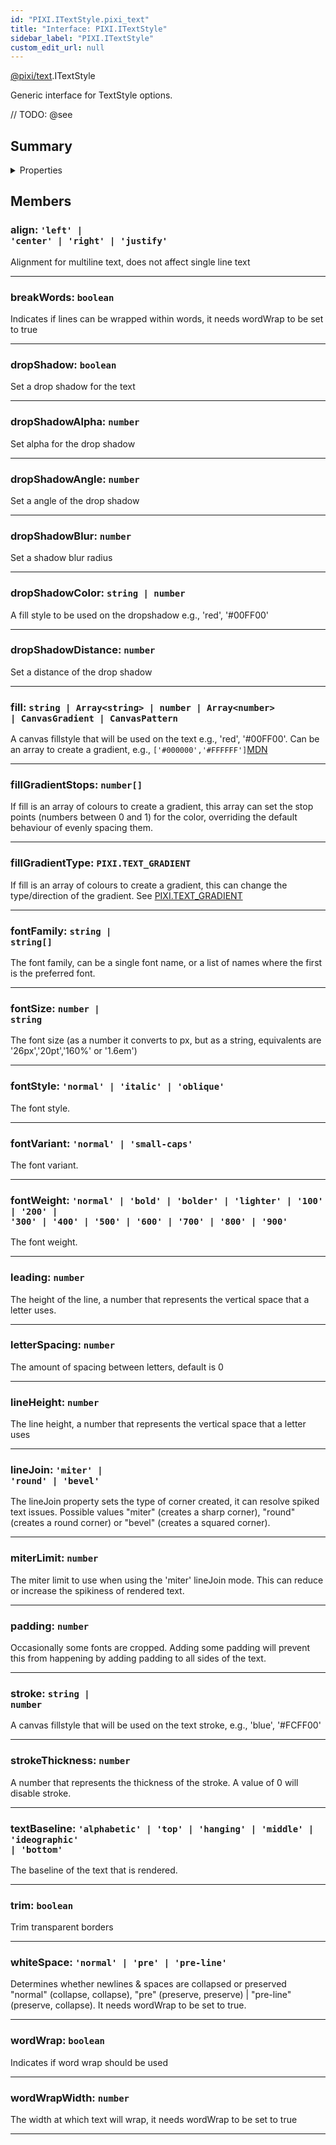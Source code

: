 ```yaml
---
id: "PIXI.ITextStyle.pixi_text"
title: "Interface: PIXI.ITextStyle"
sidebar_label: "PIXI.ITextStyle"
custom_edit_url: null
---
```


[@pixi/text](../modules/pixi_text).ITextStyle


Generic interface for TextStyle options.



// TODO: @see

        

## Summary

<details><summary>Properties</summary>
<p>

| Name               | Type                                                                                                                                                                                      | Description                                                                                                                                                                                                                                |
| ------------------ | ----------------------------------------------------------------------------------------------------------------------------------------------------------------------------------------- | ------------------------------------------------------------------------------------------------------------------------------------------------------------------------------------------------------------------------------------------ |
| align              | <code>'left' &#124; 'center' &#124; 'right' &#124; 'justify'</code>                                                                                                                       | Alignment for multiline text, does not affect single line text                                                                                                                                                                             |
| breakWords         | <code>boolean</code>                                                                                                                                                                      | Indicates if lines can be wrapped within words, it needs wordWrap to be set to true                                                                                                                                                        |
| dropShadow         | <code>boolean</code>                                                                                                                                                                      | Set a drop shadow for the text                                                                                                                                                                                                             |
| dropShadowAlpha    | <code>number</code>                                                                                                                                                                       | Set alpha for the drop shadow                                                                                                                                                                                                              |
| dropShadowAngle    | <code>number</code>                                                                                                                                                                       | Set a angle of the drop shadow                                                                                                                                                                                                             |
| dropShadowBlur     | <code>number</code>                                                                                                                                                                       | Set a shadow blur radius                                                                                                                                                                                                                   |
| dropShadowColor    | <code>string &#124; number</code>                                                                                                                                                         | A fill style to be used on the dropshadow e.g., 'red', '#00FF00'                                                                                                                                                                           |
| dropShadowDistance | <code>number</code>                                                                                                                                                                       | Set a distance of the drop shadow                                                                                                                                                                                                          |
| fill               | <code>string &#124; Array&#60;string&#62; &#124; number &#124; Array&#60;number&#62; &#124; CanvasGradient &#124; CanvasPattern</code>                                                    | A canvas fillstyle that will be used on the text e.g., 'red', '#00FF00'. Can be an array to create a gradient, e.g., `['#000000','#FFFFFF']`[MDN](https&#58;//developer.mozilla.org/en-US/docs/Web/API/CanvasRenderingContext2D/fillStyle) |
| fillGradientStops  | <code>number[]</code>                                                                                                                                                                     | If fill is an array of colours to create a gradient, this array can set the stop points (numbers between 0 and 1) for the color, overriding the default behaviour of evenly spacing them.                                                  |
| fillGradientType   | <code>PIXI.TEXT_GRADIENT</code>                                                                                                                                                           | If fill is an array of colours to create a gradient, this can change the type/direction of the gradient. See [PIXI.TEXT_GRADIENT](../enums/PIXI.TEXT_GRADIENT.pixi_text)                                                                   |
| fontFamily         | <code>string &#124; string[]</code>                                                                                                                                                       | The font family, can be a single font name, or a list of names where the first is the preferred font.                                                                                                                                      |
| fontSize           | <code>number &#124; string</code>                                                                                                                                                         | The font size (as a number it converts to px, but as a string, equivalents are '26px','20pt','160%' or '1.6em')                                                                                                                            |
| fontStyle          | <code>'normal' &#124; 'italic' &#124; 'oblique'</code>                                                                                                                                    | The font style.                                                                                                                                                                                                                            |
| fontVariant        | <code>'normal' &#124; 'small-caps'</code>                                                                                                                                                 | The font variant.                                                                                                                                                                                                                          |
| fontWeight         | <code>'normal' &#124; 'bold' &#124; 'bolder' &#124; 'lighter' &#124; '100' &#124; '200' &#124; '300' &#124; '400' &#124; '500' &#124; '600' &#124; '700' &#124; '800' &#124; '900'</code> | The font weight.                                                                                                                                                                                                                           |
| leading            | <code>number</code>                                                                                                                                                                       | The height of the line, a number that represents the vertical space that a letter uses.                                                                                                                                                    |
| letterSpacing      | <code>number</code>                                                                                                                                                                       | The amount of spacing between letters, default is 0                                                                                                                                                                                        |
| lineHeight         | <code>number</code>                                                                                                                                                                       | The line height, a number that represents the vertical space that a letter uses                                                                                                                                                            |
| lineJoin           | <code>'miter' &#124; 'round' &#124; 'bevel'</code>                                                                                                                                        | The lineJoin property sets the type of corner created, it can resolve spiked text issues. Possible values "miter" (creates a sharp corner), "round" (creates a round corner) or "bevel" (creates a squared corner).                        |
| miterLimit         | <code>number</code>                                                                                                                                                                       | The miter limit to use when using the 'miter' lineJoin mode. This can reduce or increase the spikiness of rendered text.                                                                                                                   |
| padding            | <code>number</code>                                                                                                                                                                       | Occasionally some fonts are cropped. Adding some padding will prevent this from happening by adding padding to all sides of the text.                                                                                                      |
| stroke             | <code>string &#124; number</code>                                                                                                                                                         | A canvas fillstyle that will be used on the text stroke, e.g., 'blue', '#FCFF00'                                                                                                                                                           |
| strokeThickness    | <code>number</code>                                                                                                                                                                       | A number that represents the thickness of the stroke. A value of 0 will disable stroke.                                                                                                                                                    |
| textBaseline       | <code>'alphabetic' &#124; 'top' &#124; 'hanging' &#124; 'middle' &#124; 'ideographic' &#124; 'bottom'</code>                                                                              | The baseline of the text that is rendered.                                                                                                                                                                                                 |
| trim               | <code>boolean</code>                                                                                                                                                                      | Trim transparent borders                                                                                                                                                                                                                   |
| whiteSpace         | <code>'normal' &#124; 'pre' &#124; 'pre-line'</code>                                                                                                                                      | Determines whether newlines & spaces are collapsed or preserved "normal" (collapse, collapse), "pre" (preserve, preserve) &#124; "pre-line" (preserve, collapse). It needs wordWrap to be set to true.                                     |
| wordWrap           | <code>boolean</code>                                                                                                                                                                      | Indicates if word wrap should be used                                                                                                                                                                                                      |
| wordWrapWidth      | <code>number</code>                                                                                                                                                                       | The width at which text will wrap, it needs wordWrap to be set to true                                                                                                                                                                     |

</p>
</details>
    




## Members
<article>

### align: <span><code>'left' &#124; 'center' &#124; 'right' &#124; 'justify'</code></span>
Alignment for multiline text, does not affect single line text

</article>


---------------------------------------

<article>

### breakWords: <span><code>boolean</code></span>
Indicates if lines can be wrapped within words, it needs wordWrap to be set to true

</article>


---------------------------------------

<article>

### dropShadow: <span><code>boolean</code></span>
Set a drop shadow for the text

</article>


---------------------------------------

<article>

### dropShadowAlpha: <span><code>number</code></span>
Set alpha for the drop shadow

</article>


---------------------------------------

<article>

### dropShadowAngle: <span><code>number</code></span>
Set a angle of the drop shadow

</article>


---------------------------------------

<article>

### dropShadowBlur: <span><code>number</code></span>
Set a shadow blur radius

</article>


---------------------------------------

<article>

### dropShadowColor: <span><code>string &#124; number</code></span>
A fill style to be used on the dropshadow e.g., 'red', '#00FF00'

</article>


---------------------------------------

<article>

### dropShadowDistance: <span><code>number</code></span>
Set a distance of the drop shadow

</article>


---------------------------------------

<article>

### fill: <span><code>string &#124; Array&#60;string&#62; &#124; number &#124; Array&#60;number&#62; &#124; CanvasGradient &#124; CanvasPattern</code></span>
A canvas fillstyle that will be used on the text e.g., 'red', '#00FF00'. Can be an array to create a gradient, e.g., `['#000000','#FFFFFF']`[MDN](https&#58;//developer.mozilla.org/en-US/docs/Web/API/CanvasRenderingContext2D/fillStyle)

</article>


---------------------------------------

<article>

### fillGradientStops: <span><code>number[]</code></span>
If fill is an array of colours to create a gradient, this array can set the stop points (numbers between 0 and 1) for the color, overriding the default behaviour of evenly spacing them.

</article>


---------------------------------------

<article>

### fillGradientType: <span><code>PIXI.TEXT_GRADIENT</code></span>
If fill is an array of colours to create a gradient, this can change the type/direction of the gradient. See [PIXI.TEXT_GRADIENT](../enums/PIXI.TEXT_GRADIENT.pixi_text)

</article>


---------------------------------------

<article>

### fontFamily: <span><code>string &#124; string[]</code></span>
The font family, can be a single font name, or a list of names where the first is the preferred font.

</article>


---------------------------------------

<article>

### fontSize: <span><code>number &#124; string</code></span>
The font size (as a number it converts to px, but as a string, equivalents are '26px','20pt','160%' or '1.6em')

</article>


---------------------------------------

<article>

### fontStyle: <span><code>'normal' &#124; 'italic' &#124; 'oblique'</code></span>
The font style.

</article>


---------------------------------------

<article>

### fontVariant: <span><code>'normal' &#124; 'small-caps'</code></span>
The font variant.

</article>


---------------------------------------

<article>

### fontWeight: <span><code>'normal' &#124; 'bold' &#124; 'bolder' &#124; 'lighter' &#124; '100' &#124; '200' &#124; '300' &#124; '400' &#124; '500' &#124; '600' &#124; '700' &#124; '800' &#124; '900'</code></span>
The font weight.

</article>


---------------------------------------

<article>

### leading: <span><code>number</code></span>
The height of the line, a number that represents the vertical space that a letter uses.

</article>


---------------------------------------

<article>

### letterSpacing: <span><code>number</code></span>
The amount of spacing between letters, default is 0

</article>


---------------------------------------

<article>

### lineHeight: <span><code>number</code></span>
The line height, a number that represents the vertical space that a letter uses

</article>


---------------------------------------

<article>

### lineJoin: <span><code>'miter' &#124; 'round' &#124; 'bevel'</code></span>
The lineJoin property sets the type of corner created, it can resolve spiked text issues. Possible values "miter" (creates a sharp corner), "round" (creates a round corner) or "bevel" (creates a squared corner).

</article>


---------------------------------------

<article>

### miterLimit: <span><code>number</code></span>
The miter limit to use when using the 'miter' lineJoin mode. This can reduce or increase the spikiness of rendered text.

</article>


---------------------------------------

<article>

### padding: <span><code>number</code></span>
Occasionally some fonts are cropped. Adding some padding will prevent this from happening by adding padding to all sides of the text.

</article>


---------------------------------------

<article>

### stroke: <span><code>string &#124; number</code></span>
A canvas fillstyle that will be used on the text stroke, e.g., 'blue', '#FCFF00'

</article>


---------------------------------------

<article>

### strokeThickness: <span><code>number</code></span>
A number that represents the thickness of the stroke. A value of 0 will disable stroke.

</article>


---------------------------------------

<article>

### textBaseline: <span><code>'alphabetic' &#124; 'top' &#124; 'hanging' &#124; 'middle' &#124; 'ideographic' &#124; 'bottom'</code></span>
The baseline of the text that is rendered.

</article>


---------------------------------------

<article>

### trim: <span><code>boolean</code></span>
Trim transparent borders

</article>


---------------------------------------

<article>

### whiteSpace: <span><code>'normal' &#124; 'pre' &#124; 'pre-line'</code></span>
Determines whether newlines & spaces are collapsed or preserved "normal" (collapse, collapse), "pre" (preserve, preserve) &#124; "pre-line" (preserve, collapse). It needs wordWrap to be set to true.

</article>


---------------------------------------

<article>

### wordWrap: <span><code>boolean</code></span>
Indicates if word wrap should be used

</article>


---------------------------------------

<article>

### wordWrapWidth: <span><code>number</code></span>
The width at which text will wrap, it needs wordWrap to be set to true

</article>


---------------------------------------



  
